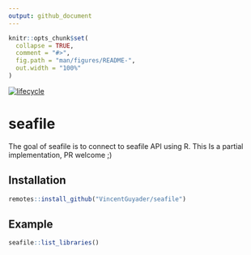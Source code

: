 ```yaml
---
output: github_document
---
```


<!-- README.md is generated from README.Rmd. Please edit that file -->

```r
knitr::opts_chunk$set(
  collapse = TRUE,
  comment = "#>",
  fig.path = "man/figures/README-",
  out.width = "100%"
)
```

[![lifecycle](https://img.shields.io/badge/lifecycle-experimental-orange.svg)](https://www.tidyverse.org/lifecycle/#experimental)

# seafile

The goal of seafile is to connect to seafile API using R.
This Is a partial implementation, PR welcome ;)

## Installation

``` r
remotes::install_github("VincentGuyader/seafile")
```

## Example

```r
seafile::list_libraries()
```
